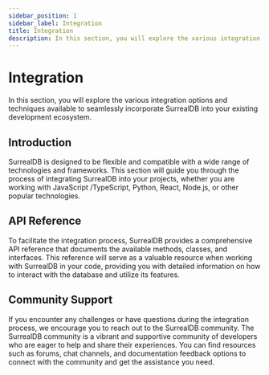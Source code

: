 ```yaml
---
sidebar_position: 1
sidebar_label: Integration
title: Integration
description: In this section, you will explore the various integration options and techniques available to seamlessly incorporate SurrealDB into your existing development ecosystem.
---
```


# Integration

In this section, you will explore the various integration options and techniques available to seamlessly incorporate SurrealDB into your existing development ecosystem.

## Introduction

SurrealDB is designed to be flexible and compatible with a wide range of technologies and frameworks. This section will guide you through the process of integrating SurrealDB into your projects, whether you are working with JavaScript /TypeScript, Python, React, Node.js, or other popular technologies.

## API Reference

To facilitate the integration process, SurrealDB provides a comprehensive API reference that documents the available methods, classes, and interfaces. This reference will serve as a valuable resource when working with SurrealDB in your code, providing you with detailed information on how to interact with the database and utilize its features.

## Community Support

If you encounter any challenges or have questions during the integration process, we encourage you to reach out to the SurrealDB community. The SurrealDB community is a vibrant and supportive community of developers who are eager to help and share their experiences. You can find resources such as forums, chat channels, and documentation feedback options to connect with the community and get the assistance you need.